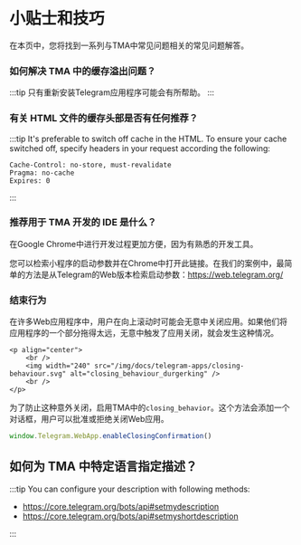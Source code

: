 # 小贴士和技巧

在本页中，您将找到一系列与TMA中常见问题相关的常见问题解答。

### 如何解决 TMA 中的缓存溢出问题？

:::tip
只有重新安装Telegram应用程序可能会有所帮助。
:::

### 有关 HTML 文件的缓存头部是否有任何推荐？

:::tip
It's preferable to switch off cache in the HTML. To ensure your cache switched off, specify headers in your request according the following:

```curl
Cache-Control: no-store, must-revalidate
Pragma: no-cache
Expires: 0
```

:::

### 推荐用于 TMA 开发的 IDE 是什么？

在Google Chrome中进行开发过程更加方便，因为有熟悉的开发工具。

您可以检索小程序的启动参数并在Chrome中打开此链接。在我们的案例中，最简单的方法是从Telegram的Web版本检索启动参数：<https://web.telegram.org/>

### 结束行为

在许多Web应用程序中，用户在向上滚动时可能会无意中关闭应用。如果他们将应用程序的一个部分拖得太远，无意中触发了应用关闭，就会发生这种情况。

```mdx-code-block
<p align="center">
    <br />
    <img width="240" src="/img/docs/telegram-apps/closing-behaviour.svg" alt="closing_behaviour_durgerking" />
    <br />
</p>
```

为了防止这种意外关闭，启用TMA中的`closing_behavior`。这个方法会添加一个对话框，用户可以批准或拒绝关闭Web应用。

```typescript
window.Telegram.WebApp.enableClosingConfirmation()
```

## 如何为 TMA 中特定语言指定描述？

:::tip
You can configure your description with following methods:

- https://core.telegram.org/bots/api#setmydescription
- https://core.telegram.org/bots/api#setmyshortdescription

:::
